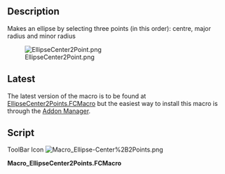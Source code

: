 <languages/>
<translate>
<!--T:1-->
{{Macro
|Name=Macro Ellipse-Center+2Points
|Icon=Macro_Ellipse-Center%2B2Points.png
|Description=Makes an ellipse by selecting three points (in this order): centre, major radius and minor radius
|Author=Eriossoltero
|Version=02.00
|Date=2019-07-29
|FCVersion=All
|Download=[https://wiki.freecad.org/images/6/66/Macro_Ellipse-Center%2B2Points.png ToolBar Icon]
}}

==Description== <!--T:2-->
Makes an ellipse by selecting three points (in this order): centre, major radius and minor radius

<!--T:3-->
[[Image:EllipseCenter2Point.png]]

==Latest== <!--T:5-->

<!--T:6-->
The latest version of the macro is to be found at [https://github.com/FreeCAD/FreeCAD-macros/blob/master/ObjectCreation/EllipseCenter2Points.FCMacro EllipseCenter2Points.FCMacro] but the easiest way to install this macro is through the [[Std_AddonMgr|Addon Manager]].

==Script== <!--T:4-->
</translate>

ToolBar Icon [[Image:Macro_Ellipse-Center%2B2Points.png]]

'''Macro_EllipseCenter2Points.FCMacro'''

{{MacroCode|code=


# Macro Begin: Ellipse-Center+2Points.FCMacro +++++++++++++++++++++++++++++++++++++++++++++++++
# http://freecad-tutorial.blogspot.com/2011/12/engine-9-poly-v-belt.html
# https://wiki.freecad.org/User:Eriossoltero
# 13/03/2012, 29/07/2019
import Part, FreeCAD, math, PartGui, FreeCADGui
from FreeCAD import Base

# get the selected objects, with first selection for the trajectory and second for the section
# Adapted from:
# Macro Begin: Ellipse-Center+2Points.FCMacro +++++++++++++++++++++++++++++++++++++++++++++++++
# http://freecad-tutorial.blogspot.com/2011/12/engine-9-poly-v-belt.html
import Part, FreeCAD, math, PartGui, FreeCADGui
from FreeCAD import Base

# get the selected objects, with first selection for the trajectory and second for the section
# Adapted from:
# http://freecad-tutorial.blogspot.com/2011/12/engine-9-poly-v-belt.html
s = FreeCADGui.Selection.getSelection()
try:
    sel1=s[0].Shape
    sel2=s[1].Shape
    sel3=s[2].Shape
    pt_center = sel1.Point
    pt_radmay = sel2.Point
    pt_radmen = sel3.Point
    
    # create Part object in the current document
    myObject=App.ActiveDocument.addObject("Part::Feature","Ellipse")
    
    # create a shape and assign it to the current document
    ellipse = Part.Ellipse(pt_radmay, pt_radmen, pt_center)
    myObject.Shape = ellipse.toShape()
    # Macro End: Ellipse-Center+2Points.FCMacro +++++++++++++++++++++++++++++++++++++++++++++++++

except:
    print( "Wrong selection")
    print( "First:centre, Second:major radius and Third:minor radius")

}}

{{clear}}